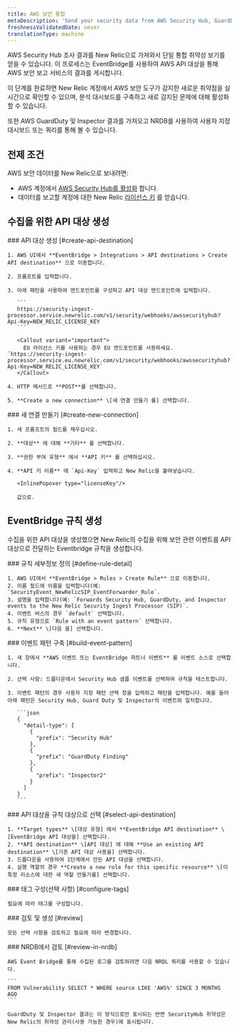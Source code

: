 ```yaml
---
title: AWS 보안 통합
metaDescription: 'Send your security data from AWS Security Hub, GuardDuty, and inspector directly to New Relic.'
freshnessValidatedDate: never
translationType: machine
---
```


AWS Security Hub 조사 결과를 New Relic으로 가져와서 단일 통합 취약성 보기를 얻을 수 있습니다. 이 프로세스는 EventBridge를 사용하여 AWS API 대상을 통해 AWS 보안 보고 서비스의 결과를 게시합니다.

이 단계를 완료하면 New Relic 계정에서 AWS 보안 도구가 감지한 새로운 취약점을 실시간으로 확인할 수 있으며, 분석 대시보드를 구축하고 새로 감지된 문제에 대해 <InlinePopover type="alerts"/>활성화할 수 있습니다.

또한 AWS GuardDuty 및 Inspector 결과를 가져오고 NRDB를 사용하여 사용자 지정 대시보드 또는 쿼리를 통해 볼 수 있습니다.

## 전제 조건

AWS 보안 데이터를 New Relic으로 보내려면:

* AWS 계정에서 [AWS Security Hub를 활성화](https://docs.aws.amazon.com/securityhub/latest/userguide/securityhub-settingup.html) 합니다.
* 데이터를 보고할 계정에 대한 New Relic [라이선스 키](/docs/accounts-partnerships/install-new-relic/account-setup/license-key) 를 얻습니다.

## 수집을 위한 API 대상 생성

<Steps>
  <Step>
    ### API 대상 생성 [#create-api-destination]

    1. AWS UI에서 **EventBridge > Integrations > API destinations > Create API destination** 으로 이동합니다.

    2. 프롬프트를 입력합니다.

    3. 아래 패턴을 사용하여 엔드포인트를 구성하고 API 대상 엔드포인트에 입력합니다.

       ```
       https://security-ingest-processor.service.newrelic.com/v1/security/webhooks/awssecurityhub?Api-Key=NEW_RELIC_LICENSE_KEY
       ```

       <Callout variant="important">
         EU 라이선스 키를 사용하는 경우 EU 엔드포인트를 사용하세요. `https://security-ingest-processor.service.eu.newrelic.com/v1/security/webhooks/awssecurityhub?Api-Key=NEW_RELIC_LICENSE_KEY`
       </Callout>

    4. HTTP 메서드로 **POST**를 선택합니다.

    5. **Create a new connection** \[새 연결 만들기 를] 선택합니다.
  </Step>

  <Step>
    ### 새 연결 만들기 [#create-new-connection]

    1. 새 프롬프트의 필드를 채우십시오.

    2. **대상** 에 대해 **기타** 를 선택합니다.

    3. **권한 부여 유형** 에서 **API 키** 를 선택하십시오.

    4. **API 키 이름** 에 `Api-Key` 입력하고 New Relic을 붙여넣습니다.

       <InlinePopover type="licenseKey"/>

       값으로.
  </Step>
</Steps>

## EventBridge 규칙 생성

수집을 위한 API 대상을 생성했으면 New Relic의 수집을 위해 보안 관련 이벤트를 API 대상으로 전달하는 Eventbridge 규칙을 생성합니다.

<Steps>
  <Step>
    ### 규칙 세부정보 정의 [#define-rule-detail]

    1. AWS UI에서 **EventBridge > Rules > Create Rule** 으로 이동합니다.
    2. 이름 필드에 이름을 입력합니다(예: `SecurityEvent_NewRelicSIP_EventForwarder_Rule`.
    3. 설명을 입력합니다(예: `Forwards Security Hub, GuardDuty, and Inspector events to the New Relic Security Ingest Processor (SIP)`.
    4. 이벤트 버스의 경우 `default` 선택합니다.
    5. 규칙 유형으로 `Rule with an event pattern` 선택합니다.
    6. **Next** \[다음 을] 선택합니다.
  </Step>

  <Step>
    ### 이벤트 패턴 구축 [#build-event-pattern]

    1. 새 창에서 **AWS 이벤트 또는 EventBridge 파트너 이벤트** 를 이벤트 소스로 선택합니다.

    2. 선택 사항: 드롭다운에서 Security Hub 샘플 이벤트를 선택하여 규칙을 테스트합니다.

    3. 이벤트 패턴의 경우 사용자 지정 패턴 선택 창을 입력하고 패턴을 입력합니다. 예를 들어 아래 패턴은 Security Hub, Guard Duty 및 Inspector의 이벤트와 일치합니다.

       ```json
       {
         "detail-type": [
           {
             "prefix": "Security Hub"
           },
           {
             "prefix": "GuardDuty Finding"
           },
           {
             "prefix": "Inspector2"
           }
         ]
       }
       ```
  </Step>

  <Step>
    ### API 대상을 규칙 대상으로 선택 [#select-api-destination]

    1. **Target types** \[대상 유형] 에서 **EventBridge API destination** \[EventBridge API 대상을] 선택합니다.
    2. **API destination** \[API 대상] 에 대해 **Use an existing API destination** \[기존 API 대상 사용을] 선택합니다.
    3. 드롭다운을 사용하여 1단계에서 만든 API 대상을 선택합니다.
    4. 실행 역할의 경우 **Create a new role for this specific resource** \[이 특정 리소스에 대한 새 역할 만들기를] 선택합니다.
  </Step>

  <Step>
    ### 태그 구성(선택 사항) [#configure-tags]

    필요에 따라 태그를 구성합니다.
  </Step>

  <Step>
    ### 검토 및 생성 [#review]

    모든 선택 사항을 검토하고 필요에 따라 변경합니다.
  </Step>

  <Step>
    ### NRDB에서 검토 [#review-in-nrdb]

    AWS Event Bridge를 통해 수집된 로그를 검토하려면 다음 NRQL 쿼리를 사용할 수 있습니다.

    ```
    FROM Vulnerability SELECT * WHERE source LIKE 'AWS%' SINCE 3 MONTHS AGO
    ```

    GuardDuty 및 Inspector 결과는 이 방식으로만 표시되는 반면 SecurityHub 취약성은 New Relic의 취약성 관리(사용 가능한 경우)에 표시됩니다.
  </Step>
</Steps>